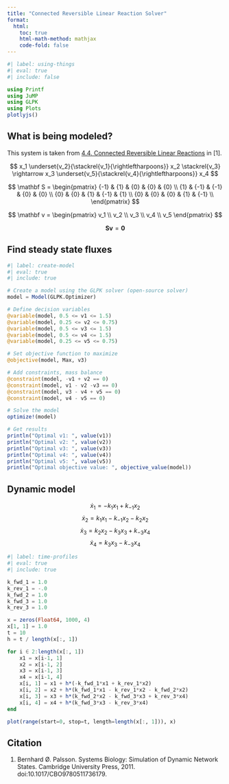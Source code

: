 ```yaml
---
title: "Connected Reversible Linear Reaction Solver"
format:
  html:
    toc: true
    html-math-method: mathjax
    code-fold: false
---
```


```julia
#| label: using-things
#| eval: true
#| include: false

using Printf
using JuMP
using GLPK
using Plots
plotlyjs()
```

## What is being modeled?

This system is taken from [4.4. Connected Reversible Linear Reactions](https://masspy.readthedocs.io/en/latest/education/sb2/chapters/sb2_chapter4.html#Connected-Reversible-Linear-Reactions) in [1].

$$ x_1 \underset{v_2}{\stackrel{v_1}{\rightleftharpoons}} x_2 \stackrel{v_3} \rightarrow x_3 \underset{v_5}{\stackrel{v_4}{\rightleftharpoons}} x_4 $$

$$ \mathbf S = \begin{pmatrix} {-1} & {1} & {0} & {0} & {0}  \\ {1} & {-1} & {-1} & {0} & {0}  \\ {0} & {0} & {1} & {-1} & {1}  \\  {0} & {0} & {0} & {1} & {-1}  \\ \end{pmatrix} $$

$$ \mathbf v = \begin{pmatrix} v_1 \\ v_2 \\ v_3 \\ v_4 \\ v_5 \end{pmatrix} $$

$$ \mathbf{Sv} = \mathbf 0 $$

## Find steady state fluxes

```julia
#| label: create-model
#| eval: true
#| include: true

# Create a model using the GLPK solver (open-source solver)
model = Model(GLPK.Optimizer)

# Define decision variables
@variable(model, 0.5 <= v1 <= 1.5)
@variable(model, 0.25 <= v2 <= 0.75)
@variable(model, 0.5 <= v3 <= 1.5)
@variable(model, 0.5 <= v4 <= 1.5)
@variable(model, 0.25 <= v5 <= 0.75)

# Set objective function to maximize
@objective(model, Max, v3)

# Add constraints, mass balance
@constraint(model, -v1 + v2 == 0)
@constraint(model, v1 - v2 -v3 == 0)
@constraint(model, v3 - v4 + v5 == 0)
@constraint(model, v4 - v5 == 0)

# Solve the model
optimize!(model)

# Get results
println("Optimal v1: ", value(v1))
println("Optimal v2: ", value(v2))
println("Optimal v3: ", value(v3))
println("Optimal v4: ", value(v4))
println("Optimal v5: ", value(v5))
println("Optimal objective value: ", objective_value(model))
```

## Dynamic model

$$ \dot x_1 = -k_1x_1+k_{-1}x_2 $$
$$ \dot x_2 = k_1x_1-k_{-1}x_2-k_2x_2 $$
$$ \dot x_3 = k_2x_2-k_3x_3+k_{-3}x_4 $$
$$ \dot x_4 =  k_3x_3-k_{-3}x_4 $$

```julia
#| label: time-profiles
#| eval: true
#| include: true

k_fwd_1 = 1.0
k_rev_1 = -.0
k_fwd_2 = 1.0
k_fwd_3 = 1.0
k_rev_3 = 1.0

x = zeros(Float64, 1000, 4)
x[1, 1] = 1.0
t = 10
h = t / length(x[:, 1])

for i ∈ 2:length(x[:, 1])
    x1 = x[i-1, 1]
    x2 = x[i-1, 2]
    x3 = x[i-1, 3]
    x4 = x[i-1, 4]
    x[i, 1] = x1 + h*(-k_fwd_1*x1 + k_rev_1*x2)
    x[i, 2] = x2 + h*(k_fwd_1*x1 - k_rev_1*x2 - k_fwd_2*x2)
    x[i, 3] = x3 + h*(k_fwd_2*x2 - k_fwd_3*x3 + k_rev_3*x4)
    x[i, 4] = x4 + h*(k_fwd_3*x3 - k_rev_3*x4)
end

plot(range(start=0, stop=t, length=length(x[:, 1])), x)
```

## Citation

1. Bernhard Ø. Palsson. Systems Biology: Simulation of Dynamic Network States. Cambridge University Press, 2011. doi:10.1017/CBO9780511736179.
